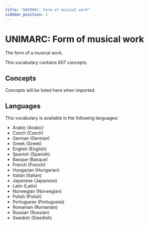 ```yaml
---
title: "UNIMARC: Form of musical work"
sidebar_position: 1
---
```


# UNIMARC: Form of musical work

The form of a musical work.

This vocabulary contains 607 concepts.

## Concepts

Concepts will be listed here when imported.

## Languages

This vocabulary is available in the following languages:
- Arabic (Arabic)
- Czech (Czech)
- German (German)
- Greek (Greek)
- English (English)
- Spanish (Spanish)
- Basque (Basque)
- French (French)
- Hungarian (Hungarian)
- Italian (Italian)
- Japanese (Japanese)
- Latin (Latin)
- Norwegian (Norwegian)
- Polish (Polish)
- Portuguese (Portuguese)
- Romanian (Romanian)
- Russian (Russian)
- Swedish (Swedish)

